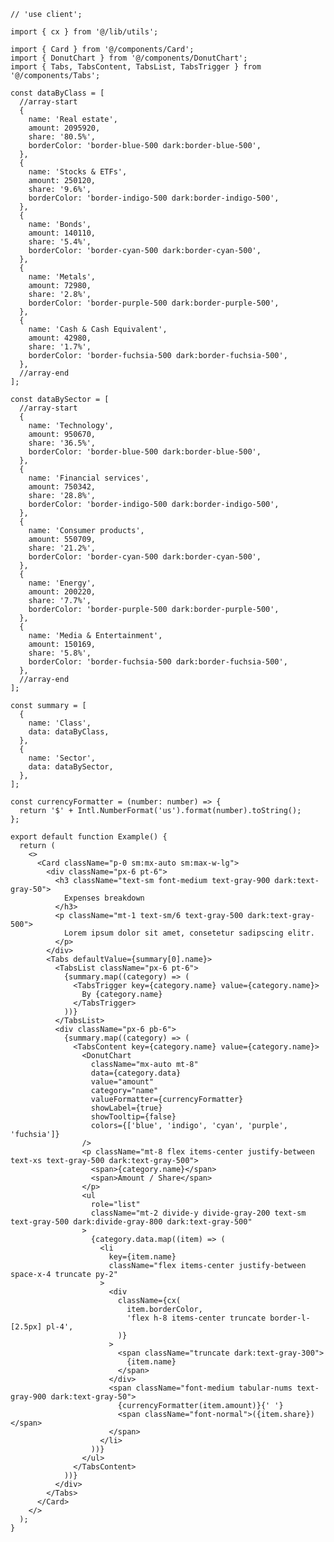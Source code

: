 ````tsx
// 'use client';

import { cx } from '@/lib/utils';

import { Card } from '@/components/Card';
import { DonutChart } from '@/components/DonutChart';
import { Tabs, TabsContent, TabsList, TabsTrigger } from '@/components/Tabs';

const dataByClass = [
  //array-start
  {
    name: 'Real estate',
    amount: 2095920,
    share: '80.5%',
    borderColor: 'border-blue-500 dark:border-blue-500',
  },
  {
    name: 'Stocks & ETFs',
    amount: 250120,
    share: '9.6%',
    borderColor: 'border-indigo-500 dark:border-indigo-500',
  },
  {
    name: 'Bonds',
    amount: 140110,
    share: '5.4%',
    borderColor: 'border-cyan-500 dark:border-cyan-500',
  },
  {
    name: 'Metals',
    amount: 72980,
    share: '2.8%',
    borderColor: 'border-purple-500 dark:border-purple-500',
  },
  {
    name: 'Cash & Cash Equivalent',
    amount: 42980,
    share: '1.7%',
    borderColor: 'border-fuchsia-500 dark:border-fuchsia-500',
  },
  //array-end
];

const dataBySector = [
  //array-start
  {
    name: 'Technology',
    amount: 950670,
    share: '36.5%',
    borderColor: 'border-blue-500 dark:border-blue-500',
  },
  {
    name: 'Financial services',
    amount: 750342,
    share: '28.8%',
    borderColor: 'border-indigo-500 dark:border-indigo-500',
  },
  {
    name: 'Consumer products',
    amount: 550709,
    share: '21.2%',
    borderColor: 'border-cyan-500 dark:border-cyan-500',
  },
  {
    name: 'Energy',
    amount: 200220,
    share: '7.7%',
    borderColor: 'border-purple-500 dark:border-purple-500',
  },
  {
    name: 'Media & Entertainment',
    amount: 150169,
    share: '5.8%',
    borderColor: 'border-fuchsia-500 dark:border-fuchsia-500',
  },
  //array-end
];

const summary = [
  {
    name: 'Class',
    data: dataByClass,
  },
  {
    name: 'Sector',
    data: dataBySector,
  },
];

const currencyFormatter = (number: number) => {
  return '$' + Intl.NumberFormat('us').format(number).toString();
};

export default function Example() {
  return (
    <>
      <Card className="p-0 sm:mx-auto sm:max-w-lg">
        <div className="px-6 pt-6">
          <h3 className="text-sm font-medium text-gray-900 dark:text-gray-50">
            Expenses breakdown
          </h3>
          <p className="mt-1 text-sm/6 text-gray-500 dark:text-gray-500">
            Lorem ipsum dolor sit amet, consetetur sadipscing elitr.
          </p>
        </div>
        <Tabs defaultValue={summary[0].name}>
          <TabsList className="px-6 pt-6">
            {summary.map((category) => (
              <TabsTrigger key={category.name} value={category.name}>
                By {category.name}
              </TabsTrigger>
            ))}
          </TabsList>
          <div className="px-6 pb-6">
            {summary.map((category) => (
              <TabsContent key={category.name} value={category.name}>
                <DonutChart
                  className="mx-auto mt-8"
                  data={category.data}
                  value="amount"
                  category="name"
                  valueFormatter={currencyFormatter}
                  showLabel={true}
                  showTooltip={false}
                  colors={['blue', 'indigo', 'cyan', 'purple', 'fuchsia']}
                />
                <p className="mt-8 flex items-center justify-between text-xs text-gray-500 dark:text-gray-500">
                  <span>{category.name}</span>
                  <span>Amount / Share</span>
                </p>
                <ul
                  role="list"
                  className="mt-2 divide-y divide-gray-200 text-sm text-gray-500 dark:divide-gray-800 dark:text-gray-500"
                >
                  {category.data.map((item) => (
                    <li
                      key={item.name}
                      className="flex items-center justify-between space-x-4 truncate py-2"
                    >
                      <div
                        className={cx(
                          item.borderColor,
                          'flex h-8 items-center truncate border-l-[2.5px] pl-4',
                        )}
                      >
                        <span className="truncate dark:text-gray-300">
                          {item.name}
                        </span>
                      </div>
                      <span className="font-medium tabular-nums text-gray-900 dark:text-gray-50">
                        {currencyFormatter(item.amount)}{' '}
                        <span className="font-normal">({item.share})</span>
                      </span>
                    </li>
                  ))}
                </ul>
              </TabsContent>
            ))}
          </div>
        </Tabs>
      </Card>
    </>
  );
}

````